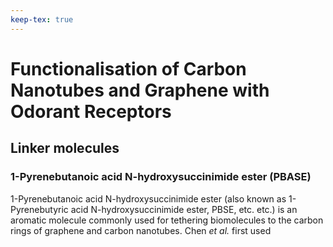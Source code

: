 ```yaml
---
keep-tex: true
---
```


#   Functionalisation of Carbon Nanotubes and Graphene with Odorant Receptors

## Linker molecules

### 1-Pyrenebutanoic acid N-hydroxysuccinimide ester (PBASE)

1-Pyrenebutanoic acid N-hydroxysuccinimide ester (also known as 1-Pyrenebutyric acid N-hydroxysuccinimide ester, PBSE, etc. etc.) is an aromatic molecule commonly used for tethering biomolecules to the carbon rings of graphene and carbon nanotubes. Chen *et al.* first used